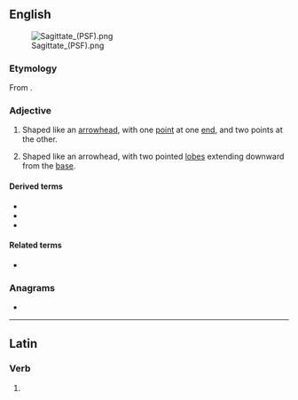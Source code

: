 ==English==
[[File:Sagittate (PSF).png|thumb|right]]

===Etymology===
From {{etyl|la|en}} {{m|la|sagitta||arrow}}.

===Adjective===
{{en-adj|-}}

# Shaped like an [[arrowhead]], with one [[point]] at one [[end]], and two points at the other.
# {{lb|en|botany|of leaves}} Shaped like an arrowhead, with two pointed [[lobe]]s extending downward from the [[base]].

====Derived terms====
* {{l|en|obsagittate}}
* {{l|en|semisagittate}}
* {{l|en|subsagittate}}

====Related terms====
* {{l|en|hastate}}

===Anagrams===
* {{anagrams|en|a=aaegisttt|agitatest}}

----

==Latin==

===Verb===
{{la-verb-form|sagittāte}}

# {{inflection of|sagittō||1|p|pres|actv|impr|lang=la}}